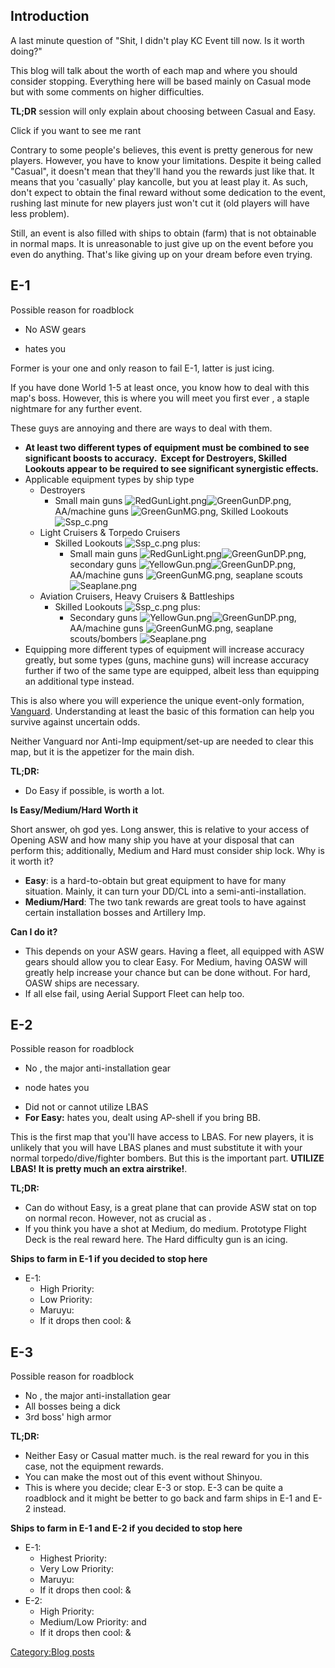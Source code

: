 ==Introduction==

A last minute question of "Shit, I didn't play KC Event till now. Is it worth doing?"

This blog will talk about the worth of each map and where you should consider stopping. Everything here will be based mainly on Casual mode but with some comments on higher difficulties.

'''TL;DR''' session will only explain about choosing between Casual and Easy.

<div class="toccolours mw-collapsible mw-collapsed">Click if you want to see me rant<div class="mw-collapsible-content">Contrary to some people's believes, this event is pretty generous for new players. However, you have to know your limitations. Despite it being called "Casual", it doesn't mean that they'll hand you the rewards just like that. It means that you 'casually' play kancolle, but you at least play it. As such, don't expect to obtain the final reward without some dedication to the event, rushing last minute for new players just won't cut it (old players will have less problem).

Still, an event is also filled with ships to obtain (farm) that is not obtainable in normal maps. It is unreasonable to just give up on the event before you even do anything. That's like giving up on your dream before even trying.</div></div>

==E-1==
Possible reason for roadblock
*No ASW gears
*{{ShipLink|PT Imp Pack}} hates you

<div class="toccolours mw-collapsible mw-collapsed">Former is your one and only reason to fail E-1, latter is just icing. <div class="mw-collapsible-content"> If you have done World 1-5 at least once, you know how to deal with this map's boss. However, this is where you will meet you first ever {{ShipLink|PT Imp Pack}}, a staple nightmare for any further event. 

These guys are annoying and there are ways to deal with them.
*'''At least two different types of equipment must be combined to see significant boosts to accuracy.  Except for Destroyers, Skilled Lookouts appear to be required to see significant synergistic effects.'''
*Applicable equipment types by ship type
**Destroyers
***Small main guns [[File:RedGunLight.png]][[File:GreenGunDP.png]], AA/machine guns [[File:GreenGunMG.png]], Skilled Lookouts [[File:Ssp c.png]]
**Light Cruisers & Torpedo Cruisers
***Skilled Lookouts [[File:Ssp c.png]] plus:
****Small main guns [[File:RedGunLight.png]][[File:GreenGunDP.png]], secondary guns [[File:YellowGun.png]][[File:GreenGunDP.png]], AA/machine guns [[File:GreenGunMG.png]], seaplane scouts [[File:Seaplane.png]]
**Aviation Cruisers, Heavy Cruisers & Battleships
***Skilled Lookouts [[File:Ssp c.png]] plus:
****Secondary guns [[File:YellowGun.png]][[File:GreenGunDP.png]], AA/machine guns [[File:GreenGunMG.png]], seaplane scouts/bombers [[File:Seaplane.png]]
*Equipping more different types of equipment will increase accuracy greatly, but some types (guns, machine guns) will increase accuracy further if two of the same type are equipped, albeit less than equipping an additional type instead.

This is also where you will experience the unique event-only formation, [[Events/FAQ#Vanguard_Formation_.28.E8.AD.A6.E6.88.92.E9.99.A3.29:_The_Spear-looking_formation|Vanguard]]. Understanding at least the basic of this formation can help you survive against uncertain odds.

Neither Vanguard nor Anti-Imp equipment/set-up are needed to clear this map, but it is the appetizer for the main dish.</div></div>

'''TL;DR:'''
*Do Easy if possible, {{EquipmentLink|WG42 (Wurfgerät 42)}} is worth a lot. 

'''Is Easy/Medium/Hard Worth it'''

Short answer, oh god yes. Long answer, this is relative to your access of Opening ASW and how many ship you have at your disposal that can perform this; additionally, Medium and Hard must consider ship lock. Why is it worth it?
*'''Easy''': {{EquipmentLink|WG42 (Wurfgerät 42)}} is a hard-to-obtain but great equipment to have for many situation. Mainly, it can turn your DD/CL into a semi-anti-installation.
*'''Medium/Hard''': The two tank rewards are great tools to have against certain installation bosses and Artillery Imp.

'''Can I do it?'''
*This depends on your ASW gears. Having a fleet, all equipped with ASW gears should allow you to clear Easy. For Medium, having OASW will greatly help increase your chance but can be done without. For hard, OASW ships are necessary.
*If all else fail, using Aerial Support Fleet can help too.

==E-2==
Possible reason for roadblock
*No {{EquipmentLink|Type 3 Shell}}, the major anti-installation gear
*{{Event/Route|M|red}} node hates you
*Did not or cannot utilize LBAS
*'''For Easy:''' {{ShipLink|Artillery Imp}} hates you, dealt using AP-shell if you bring BB.

This is the first map that you'll have access to LBAS. For new players, it is unlikely that you will have LBAS planes and must substitute it with your normal torpedo/dive/fighter bombers. But  this is the important part. '''UTILIZE LBAS! It is pretty much an extra airstrike!'''. 

'''TL;DR:'''
*Can do without Easy, {{EquipmentLink|Type 0 Reconnaissance Seaplane Model 11B}} is a great plane that can provide ASW stat on top on normal recon. However, not as crucial as {{EquipmentLink|WG42 (Wurfgerät 42)}}.
*If you think you have a shot at Medium, do medium. Prototype Flight Deck is the real reward here. The Hard difficulty gun is an icing.

'''Ships to farm in E-1 if you decided to stop here'''
*E-1:
**High Priority: {{ShipLink|Akashi}}
**Low Priority: {{ShipLink|Hayasui}}
**Maruyu: {{ShipLink|Maruyu}}
**If it drops then cool: {{ShipLink|Etorofu}} & {{ShipLink|Matsuwa}}

==E-3==
Possible reason for roadblock
*No {{EquipmentLink|Type 3 Shell}}, the major anti-installation gear
*All bosses being a dick
*3rd boss' high armor

'''TL;DR:'''
*Neither Easy or Casual matter much. {{ShipLink|Shinyou}} is the real reward for you in this case, not the equipment rewards.
*You can make the most out of this event without Shinyou.
*This is where you decide; clear E-3 or stop. E-3 can be quite a roadblock and it might be better to go back and farm ships in E-1 and E-2 instead.

'''Ships to farm in E-1 and E-2 if you decided to stop here'''
*E-1:
**Highest Priority: {{ShipLink|Akashi}}
**Very Low Priority: {{ShipLink|Hayasui}}
**Maruyu: {{ShipLink|Maruyu}}
**If it drops then cool: {{ShipLink|Etorofu}} & {{ShipLink|Matsuwa}}
*E-2:
**High Priority: {{ShipLink|Ooyodo}}
**Medium/Low Priority: {{ShipLink|Zara}} and {{ShipLink|Pola}}
**If it drops then cool: {{ShipLink|Hiburi}} & {{ShipLink|Daitou}}
[[Category:Blog posts]]